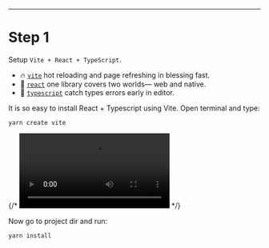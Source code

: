 
--- 

# Step 1

Setup `Vite + React + TypeScript`.

* 🔥 [`vite`](https://github.com/vitejs/vite) hot reloading and page refreshing in blessing fast.
* 👀 [`react`](https://github.com/facebook/react) one library covers two worlds— web and native.
* 👮 [`typescript`](https://www.typescriptlang.org/) catch types errors early in editor.

It is so easy to install React + Typescript using Vite. Open terminal and type:

~~~terminal
yarn create vite
~~~

{/* <video autoPlay loop>
  <source src="../src/assets/images/work/react-locally/video1.mov" type="video/mp4">
</video> */}

Now go to project dir and run: 

~~~terminal
yarn install
~~~